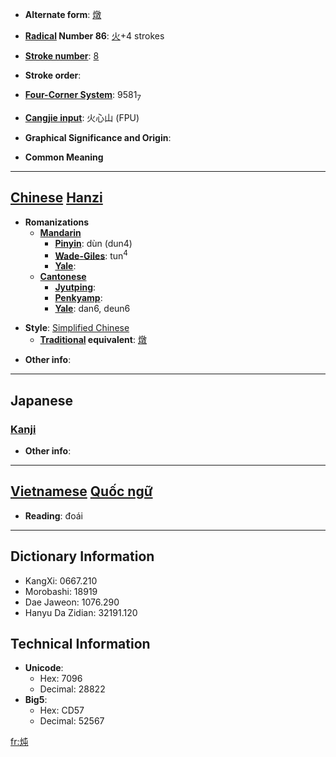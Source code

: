 * '''Alternate form''': [[燉]]

* '''[[Wiktionary:Chinese radical index| Radical]] Number 86''': [[Wiktionary:Chinese radical index 火|火]]+4 strokes

* '''[[Wiktionary:Chinese total strokes index|Stroke number]]''': [[Wiktionary:Chinese total strokes index 8|8]]

* '''Stroke order''': 

* '''[[Wiktionary:Chinese four corner index|Four-Corner System]]''': 9581<sub>7</sub>

* '''[[Wiktionary:Chinese Cangjie index|Cangjie input]]''': 火心山 (FPU)

* '''Graphical Significance and Origin''': 

* '''Common Meaning'''

----

== [[Chinese]] [[Hanzi]] ==

* '''Romanizations'''
** '''[[Mandarin]]'''
*** '''[[Pinyin]]''': dùn (dun4)
*** '''[[Wade-Giles]]''': tun<sup>4</sup>
*** '''[[Yale]]''': 
** '''[[Cantonese]]'''
*** '''[[Jyutping]]''':
*** '''[[Penkyamp]]''': 
*** '''[[Yale]]''': dan6, deun6

* '''Style''': [[Simplified Chinese]] 
** '''[[Traditional Chinese|Traditional]] equivalent''': [[燉]]

* '''Other info''': 

----

==Japanese==
===[[Kanji]]===
{{kanji|on readings=[[とん]] (ton), [[どん]] (don)|kun readings=}}

* '''Other info''':  


----

== [[Vietnamese]] [[Quốc ngữ]] ==

* '''Reading''': đoái

----

== Dictionary Information ==

* KangXi: 0667.210
* Morobashi: 18919
* Dae Jaweon: 1076.290
* Hanyu Da Zidian: 32191.120

== Technical Information ==

* '''Unicode''':
** Hex: 7096
** Decimal: 28822
* '''Big5''':
** Hex: CD57
** Decimal: 52567

[[fr:炖]]